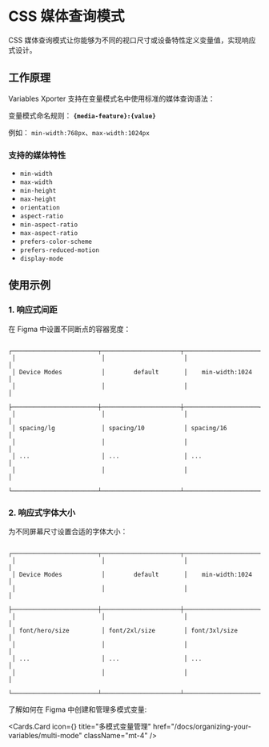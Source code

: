 
# CSS 媒体查询模式

CSS 媒体查询模式让你能够为不同的视口尺寸或设备特性定义变量值，实现响应式设计。

## 工作原理

Variables Xporter 支持在变量模式名中使用标准的媒体查询语法：

变量模式命名规则：
**`{media-feature}:{value}`**

例如：
`min-width:768px`、`max-width:1024px`


### 支持的媒体特性

- `min-width`
- `max-width`
- `min-height`
- `max-height`
- `orientation`
- `aspect-ratio`
- `min-aspect-ratio`
- `max-aspect-ratio`
- `prefers-color-scheme`
- `prefers-reduced-motion`
- `display-mode`

## 使用示例

### 1. 响应式间距
在 Figma 中设置不同断点的容器宽度：

```                                          
 ┌────────────────────────┬──────────────────────┬─────────────────────┐
 │                        │                      │                     │
 │ Device Modes           │        default       │    min-width:1024   │
 │                        │                      │                     │
 ├────────────────────────┼──────────────────────┼─────────────────────┤
 │                        │                      │                     │
 │ spacing/lg             │ spacing/10           │ spacing/16          │
 │                        │                      │                     │
 │ ...                    │ ...                  │ ...                 │
 │                        │                      │                     │
 └────────────────────────┴──────────────────────┴─────────────────────┘
```

### 2. 响应式字体大小
为不同屏幕尺寸设置合适的字体大小：

```
 ┌────────────────────────┬──────────────────────┬─────────────────────┐
 │                        │                      │                     │
 │ Device Modes           │        default       │    min-width:1024   │
 │                        │                      │                     │
 ├────────────────────────┼──────────────────────┼─────────────────────┤
 │                        │                      │                     │
 │ font/hero/size         │ font/2xl/size        │ font/3xl/size       │
 │                        │                      │                     │
 │ ...                    │ ...                  │ ...                 │
 │                        │                      │                     │
 └────────────────────────┴──────────────────────┴─────────────────────┘
```

了解如何在 Figma 中创建和管理多模式变量:

  <Cards.Card
    icon={<Columns3  />}
    title="多模式变量管理"
    href="/docs/organizing-your-variables/multi-mode"
    className="mt-4"
  />
